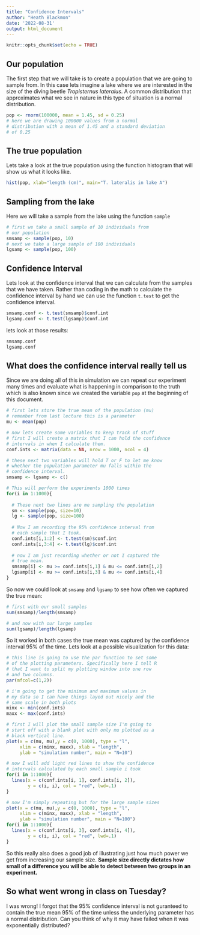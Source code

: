 ```yaml
---
title: "Confidence Intervals"
author: "Heath Blackmon"
date: '2022-08-31'
output: html_document
---
```


```r
knitr::opts_chunk$set(echo = TRUE)
```

## Our population

The first step that we will take is to create a population that we are going to sample from. In this case lets imagine a lake where we are interested in the size of the diving beetle *Tropisternus lateralus*. A common distribution that approximates what we see in nature in this type of situation is a normal distribution.

```r
pop <- rnorm(100000, mean = 1.45, sd = 0.25)
# here we are drawing 100000 values from a normal
# distribution with a mean of 1.45 and a standard deviation
# of 0.25
```

## The true population

Lets take a look at the true population using the function histogram that will show us what it looks like.


```r
hist(pop, xlab="length (cm)", main="T. lateralis in lake A")
```

## Sampling from the lake 

Here we will take a sample from the lake using the function `sample`

```r
# first we take a small sample of 10 individuals from
# our population
smsamp <- sample(pop, 10)
# next we take a large sample of 100 individuals
lgsamp <- sample(pop, 100)
```

## Confidence Interval

Lets look at the confidence interval that we can calculate from the samples that we have taken. Rather than coding in the math to calculate the confidence interval by hand we can use the function `t.test` to get the confidence interval.

```r
smsamp.conf <- t.test(smsamp)$conf.int
lgsamp.conf <- t.test(lgsamp)$conf.int
```

lets look at those results:

```r
smsamp.conf
lgsamp.conf
```

## What does the confidence interval really tell us

Since we are doing all of this in simulation we can repeat our experiment many times and evaluate what is happening in comparison to the truth which is also known since we created the variable `pop` at the beginning of this document.

```r
# first lets store the true mean of the population (mu) 
# remember from last lecture this is a parameter
mu <- mean(pop)

# now lets create some variables to keep track of stuff
# first I will create a matrix that I can hold the confidence
# intervals in when I calculate them.
conf.ints <- matrix(data = NA, nrow = 1000, ncol = 4)

# these next two variables will hold T or F to let me know
# whether the population parameter mu falls within the 
# confidence interval.
smsamp <- lgsamp <- c()

# This will perform the experiments 1000 times
for(i in 1:1000){
  
  # These next two lines are me sampling the population
  sm <- sample(pop, size=10)
  lg <- sample(pop, size=100)
  
  # Now I am recording the 95% confidence interval from 
  # each sample that I took.
  conf.ints[i,1:2] <- t.test(sm)$conf.int
  conf.ints[i,3:4] <- t.test(lg)$conf.int
  
  # now I am just recording whether or not I captured the
  # true mean.
  smsamp[i] <- mu >= conf.ints[i,1] & mu <= conf.ints[i,2]
  lgsamp[i] <- mu >= conf.ints[i,3] & mu <= conf.ints[i,4]
}
```

So now we could look at `smsamp` and `lgsamp` to see how often we captured the true mean:

```r
# first with our small samples
sum(smsamp)/length(smsamp)

# and now with our large samples
sum(lgsamp)/length(lgsamp)
```

So it worked in both cases the true mean was captured by the confidence interval 95% of the time. Lets look at a possible visualization for this data:

```r
# this line is going to use the par function to set some
# of the plotting parameters. Specifically here I tell R 
# that I want to split my plotting window into one row
# and two columns.
par(mfcol=c(1,2))

# i'm going to get the minimum and maximum values in
# my data so I can have things layed out nicely and the
# same scale in both plots
minx <- min(conf.ints)
maxx <- max(conf.ints)

# first I will plot the small sample size I'm going to
# start off with a blank plot with only mu plotted as a
# black vertical line.
plot(x = c(mu, mu),y = c(0, 1000), type = "l",
     xlim = c(minx, maxx), xlab = "length",
     ylab = "simulation number", main = "N=10")

# now I will add light red lines to show the confidence
# intervals calculated by each small sample i took
for(i in 1:1000){
  lines(x = c(conf.ints[i, 1], conf.ints[i, 2]),
        y = c(i, i), col = "red", lwd=.1)
}

# now I'm simply repeating but for the large sample sizes
plot(x = c(mu, mu),y = c(0, 1000), type = "l",
     xlim = c(minx, maxx), xlab = "length",
     ylab = "simulation number", main = "N=100")
for(i in 1:1000){
  lines(x = c(conf.ints[i, 3], conf.ints[i, 4]),
        y = c(i, i), col = "red", lwd=.1)
}

```

So this really also does a good job of illustrating just how much power we get from increasing our sample size. **Sample size directly dictates how small of a difference you will be able to detect between two groups in an experiment.**

## So what went wrong in class on Tuesday?

I was wrong! I forgot that the 95% confidence interval is not guranteed to contain the true mean 95% of the time unless the underlying parameter has a normal distribution. Can you think of why it may have failed when it was exponentially distributed?
